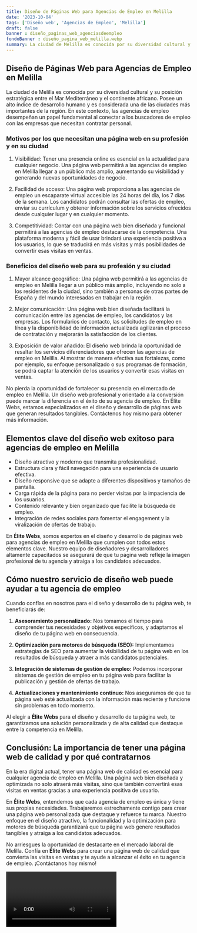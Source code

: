 ```yaml
---
title: Diseño de Páginas Web para Agencias de Empleo en Melilla
date: '2023-10-04'
tags: ['Diseño web', 'Agencias de Empleo', 'Melilla']
draft: false
banner : diseño_paginas_web_agenciasdeempleo
fondoBanner : diseño_pagina_web_melilla.webp
summary: La ciudad de Melilla es conocida por su diversidad cultural y su posición estratégica entre el Mar Mediterráneo y el continente africano. Posee un alto índice de desarrollo humano y es considerada una de las ciudades más importantes de la región. En este contexto, las agencias de empleo desempeñan un papel fundamental al conectar a los buscadores de empleo con las empresas que necesitan contratar personal.
---
```


## Diseño de Páginas Web para Agencias de Empleo en Melilla

La ciudad de Melilla es conocida por su diversidad cultural y su posición estratégica entre el Mar Mediterráneo y el continente africano. Posee un alto índice de desarrollo humano y es considerada una de las ciudades más importantes de la región. En este contexto, las agencias de empleo desempeñan un papel fundamental al conectar a los buscadores de empleo con las empresas que necesitan contratar personal.

### Motivos por los que necesitan una página web en su profesión y en su ciudad

1. Visibilidad: Tener una presencia online es esencial en la actualidad para cualquier negocio. Una página web permitirá a las agencias de empleo en Melilla llegar a un público más amplio, aumentando su visibilidad y generando nuevas oportunidades de negocio.

2. Facilidad de acceso: Una página web proporciona a las agencias de empleo un escaparate virtual accesible las 24 horas del día, los 7 días de la semana. Los candidatos podrán consultar las ofertas de empleo, enviar su currículum y obtener información sobre los servicios ofrecidos desde cualquier lugar y en cualquier momento.

3. Competitividad: Contar con una página web bien diseñada y funcional permitirá a las agencias de empleo destacarse de la competencia. Una plataforma moderna y fácil de usar brindará una experiencia positiva a los usuarios, lo que se traducirá en más visitas y más posibilidades de convertir esas visitas en ventas.

### Beneficios del diseño web para su profesión y su ciudad

1. Mayor alcance geográfico: Una página web permitirá a las agencias de empleo en Melilla llegar a un público más amplio, incluyendo no solo a los residentes de la ciudad, sino también a personas de otras partes de España y del mundo interesadas en trabajar en la región.

2. Mejor comunicación: Una página web bien diseñada facilitará la comunicación entre las agencias de empleo, los candidatos y las empresas. Los formularios de contacto, las solicitudes de empleo en línea y la disponibilidad de información actualizada agilizarán el proceso de contratación y mejorarán la satisfacción de los clientes.

3. Exposición de valor añadido: El diseño web brinda la oportunidad de resaltar los servicios diferenciadores que ofrecen las agencias de empleo en Melilla. Al mostrar de manera efectiva sus fortalezas, como por ejemplo, su enfoque personalizado o sus programas de formación, se podrá captar la atención de los usuarios y convertir esas visitas en ventas.

No pierda la oportunidad de fortalecer su presencia en el mercado de empleo en Melilla. Un diseño web profesional y orientado a la conversión puede marcar la diferencia en el éxito de su agencia de empleo. En Élite Webs, estamos especializados en el diseño y desarrollo de páginas web que generan resultados tangibles. Contáctenos hoy mismo para obtener más información.

<GifSeo />

<Cta />

## Elementos clave del diseño web exitoso para agencias de empleo en Melilla

- Diseño atractivo y moderno que transmita profesionalidad.
- Estructura clara y fácil navegación para una experiencia de usuario efectiva.
- Diseño responsive que se adapte a diferentes dispositivos y tamaños de pantalla.
- Carga rápida de la página para no perder visitas por la impaciencia de los usuarios.
- Contenido relevante y bien organizado que facilite la búsqueda de empleo.
- Integración de redes sociales para fomentar el engagement y la viralización de ofertas de trabajo.

En **Élite Webs**, somos expertos en el diseño y desarrollo de páginas web para agencias de empleo en Melilla que cumplen con todos estos elementos clave. Nuestro equipo de diseñadores y desarrolladores altamente capacitados se asegurará de que tu página web refleje la imagen profesional de tu agencia y atraiga a los candidatos adecuados.

## Cómo nuestro servicio de diseño web puede ayudar a tu agencia de empleo

Cuando confías en nosotros para el diseño y desarrollo de tu página web, te beneficiarás de:

1. **Asesoramiento personalizado:** Nos tomamos el tiempo para comprender tus necesidades y objetivos específicos, y adaptamos el diseño de tu página web en consecuencia.

2. **Optimización para motores de búsqueda (SEO):** Implementamos estrategias de SEO para aumentar la visibilidad de tu página web en los resultados de búsqueda y atraer a más candidatos potenciales.

3. **Integración de sistemas de gestión de empleo:** Podemos incorporar sistemas de gestión de empleo en tu página web para facilitar la publicación y gestión de ofertas de trabajo.

4. **Actualizaciones y mantenimiento continuo:** Nos aseguramos de que tu página web esté actualizada con la información más reciente y funcione sin problemas en todo momento.

Al elegir a **Élite Webs** para el diseño y desarrollo de tu página web, te garantizamos una solución personalizada y de alta calidad que destaque entre la competencia en Melilla.

## Conclusión: La importancia de tener una página web de calidad y por qué contratarnos

En la era digital actual, tener una página web de calidad es esencial para cualquier agencia de empleo en Melilla. Una página web bien diseñada y optimizada no solo atraerá más visitas, sino que también convertirá esas visitas en ventas gracias a una experiencia positiva de usuario.

En **Élite Webs**, entendemos que cada agencia de empleo es única y tiene sus propias necesidades. Trabajaremos estrechamente contigo para crear una página web personalizada que destaque y refuerce tu marca. Nuestro enfoque en el diseño atractivo, la funcionalidad y la optimización para motores de búsqueda garantizará que tu página web genere resultados tangibles y atraiga a los candidatos adecuados.

No arriesgues la oportunidad de destacarte en el mercado laboral de Melilla. Confía en **Élite Webs** para crear una página web de calidad que convierta las visitas en ventas y te ayude a alcanzar el éxito en tu agencia de empleo. ¡Contáctanos hoy mismo!

<Video />

<CtaBot job='Agencias de Empleo' city='Melilla'/>

<Gmaps query='Melilla+españa+maps' />